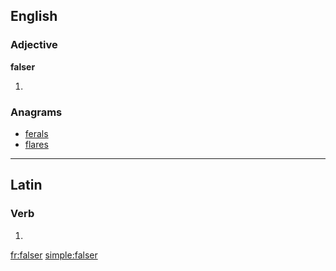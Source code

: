 ==English==

===Adjective===
'''falser'''

# {{comparative of|[[false]]}}

===Anagrams===
* [[ferals#English|ferals]]
* [[flares#English|flares]]

----

==Latin==

===Verb===
{{la-verb-form|falser}}

# {{conjugation of|falso|falsō|1|s|pres|pass|sub|lang=la}}

[[fr:falser]]
[[simple:falser]]